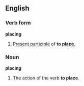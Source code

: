 ==English==
===Verb form===
'''placing'''

#[[Present participle]] of '''to [[place]]'''.

===Noun===
'''placing'''

#The action of the verb '''to place'''.